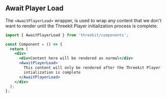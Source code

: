 
<Meta title="Wrappers/Await Player Load" />

## Await Player Load

The `<AwaitPlayerLoad>` wrapper, is used to wrap any content that we don't want to render until the Threekit Player initialization process is complete.

```jsx
import { AwaitPlayerLoad } from 'threekit/components';

const Component = () => {
  return (
    <div>
      <div>Content here will be rendered as normal</div>
      <AwaitPlayerLoad>
        This content will only be rendered after the Threekit Player
        intialization is complete
      </AwaitPlayerLoad>
    </div>
  );
};
```
